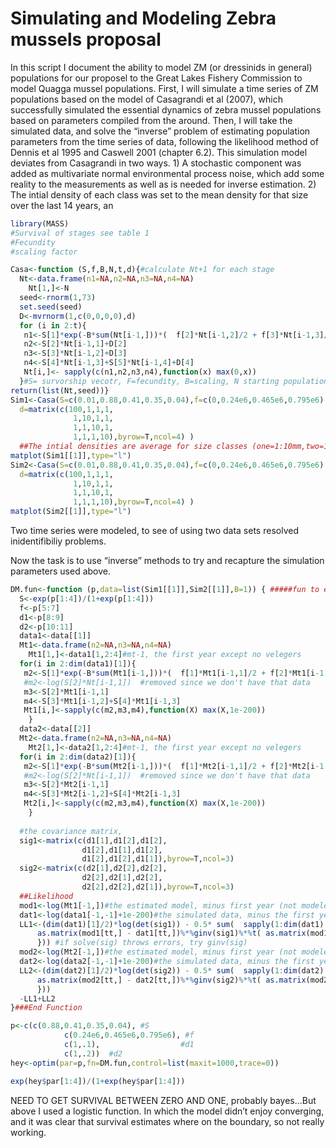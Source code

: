 Simulating and Modeling Zebra mussels proposal
========================================================

In this script I document the ability to model ZM (or dressinids in general) populations for our proposel to the Great Lakes Fishery Commission to model Quagga mussel populations.  First, I will simulate a time series of ZM populations based on the model of Casagrandi et al (2007), which successfully simulated the essential dynamics of zebra mussel populations based on parameters compiled from the around.  Then, I will take the simulated data, and solve the "inverse" problem of estimating population parameters from the time series of data, following the likelihood method of Dennis et al 1995 and Caswell 2001 (chapter 6.2).  This simulation model deviates from Casagrandi in two ways. 1) A stochastic component was added as multivariate normal environmental process noise, which add some reality to the measurements as well as is needed for inverse estimation. 2) The intial density of each class was set to the mean density for that size over the last 14 years, an  

```r
library(MASS)
#Survival of stages see table 1
#Fecundity
#scaling factor

Casa<-function (S,f,B,N,t,d){#calculate Nt+1 for each stage
  Nt<-data.frame(n1=NA,n2=NA,n3=NA,n4=NA)
    Nt[1,]<-N
  seed<-rnorm(1,73)
  set.seed(seed)
  D<-mvrnorm(1,c(0,0,0,0),d)
  for (i in 2:t){
   n1<-S[1]*exp(-B*sum(Nt[i-1,]))*(  f[2]*Nt[i-1,2]/2 + f[3]*Nt[i-1,3]/2 +f[4]*Nt[i-1,4]/2)+D[1]
   n2<-S[2]*Nt[i-1,1]+D[2]
   n3<-S[3]*Nt[i-1,2]+D[3]
   n4<-S[4]*Nt[i-1,3]+S[5]*Nt[i-1,4]+D[4]
   Nt[i,]<- sapply(c(n1,n2,n3,n4),function(x) max(0,x))
  }#S= survorship vecotr, F=fecundity, B=scaling, N starting population, t is time, d is covar matrix for multivariate normal
return(list(Nt,seed))}
Sim1<-Casa(S=c(0.01,0.88,0.41,0.35,0.04),f=c(0,0.24e6,0.465e6,0.795e6),B=1, N=c(0,650,290,81),t=14,
  d=matrix(c(100,1,1,1,
              1,10,1,1,
              1,1,10,1,
              1,1,1,10),byrow=T,ncol=4) )
  ##The intial densities are average for size classes (one=1:10mm,two=11:20mm,three=21:max mm) in Lake Erie
matplot(Sim1[[1]],type="l")
Sim2<-Casa(S=c(0.01,0.88,0.41,0.35,0.04),f=c(0,0.24e6,0.465e6,0.795e6),B=1, N=c(0,650,290,81),t=14,
  d=matrix(c(100,1,1,1,
              1,10,1,1,
              1,1,10,1,
              1,1,1,10),byrow=T,ncol=4) )
matplot(Sim2[[1]],type="l")

```

Two time series were modeled, to see of using two data sets resolved inidentifibiliy problems.

Now the task is to use "inverse" methods to try and recapture the simulation parameters used above. 

```r
DM.fun<-function (p,data=list(Sim1[[1]],Sim2[[1]],B=1)) { #####fun to estimate model for given parameters,p
  S<-exp(p[1:4])/(1+exp(p[1:4]))
  f<-p[5:7]
  d1<-p[8:9]
  d2<-p[10:11]
  data1<-data[[1]]
  Mt1<-data.frame(n2=NA,n3=NA,n4=NA)
    Mt1[1,]<-data1[1,2:4]#mt-1, the first year except no velegers
  for(i in 2:dim(data1)[1]){
   m2<-S[1]*exp(-B*sum(Mt1[i-1,]))*(  f[1]*Mt1[i-1,1]/2 + f[2]*Mt1[i-1,2]/2 +f[3]*Mt1[i-1,3]/2)
   #m2<-log(S[2]*Nt[i-1,1])  #removed since we don't have that data
   m3<-S[2]*Mt1[i-1,1]
   m4<-S[3]*Mt1[i-1,2]+S[4]*Mt1[i-1,3]
   Mt1[i,]<-sapply(c(m2,m3,m4),function(X) max(X,1e-200))
    }
  data2<-data[[2]]
  Mt2<-data.frame(n2=NA,n3=NA,n4=NA)
    Mt2[1,]<-data2[1,2:4]#mt-1, the first year except no velegers
  for(i in 2:dim(data2)[1]){
   m2<-S[1]*exp(-B*sum(Mt2[i-1,]))*(  f[1]*Mt2[i-1,1]/2 + f[2]*Mt2[i-1,2]/2 +f[3]*Mt2[i-1,3]/2)
   #m2<-log(S[2]*Nt[i-1,1])  #removed since we don't have that data
   m3<-S[2]*Mt2[i-1,1]
   m4<-S[3]*Mt2[i-1,2]+S[4]*Mt2[i-1,3]
   Mt2[i,]<-sapply(c(m2,m3,m4),function(X) max(X,1e-200))
    }
  
  #the covariance matrix, 
  sig1<-matrix(c(d1[1],d1[2],d1[2],
                d1[2],d1[1],d1[2],
                d1[2],d1[2],d1[1]),byrow=T,ncol=3)
  sig2<-matrix(c(d2[1],d2[2],d2[2],
                d2[2],d2[1],d2[2],
                d2[2],d2[2],d2[1]),byrow=T,ncol=3)  
  ##Likelihood
  mod1<-log(Mt1[-1,])#the estimated model, minus first year (not modeled)
  dat1<-log(data1[-1,-1]+1e-200)#the simulated data, minus the first year and first stage
  LL1<-(dim(dat1)[1]/2)*log(det(sig1)) - 0.5* sum(  sapply(1:dim(dat1)[1],function(tt) {  
      as.matrix(mod1[tt,] - dat1[tt,])%*%ginv(sig1)%*%t( as.matrix(mod1[tt,] - dat1[tt,]))
      })) #if solve(sig) throws errors, try ginv(sig)
  mod2<-log(Mt2[-1,])#the estimated model, minus first year (not modeled)
  dat2<-log(data2[-1,-1]+1e-200)#the simulated data, minus the first year and first stage
  LL2<-(dim(dat2)[1]/2)*log(det(sig2)) - 0.5* sum(  sapply(1:dim(dat2)[1],function(tt) {  
      as.matrix(mod2[tt,] - dat2[tt,])%*%ginv(sig2)%*%t( as.matrix(mod2[tt,] - dat2[tt,]))
      })) 
  -LL1+LL2
}###End Function

p<-c(c(0.88,0.41,0.35,0.04), #S
            c(0.24e6,0.465e6,0.795e6), #f
            c(1,.1),                  #d1
            c(1,.2))  #d2
hey<-optim(par=p,fn=DM.fun,control=list(maxit=1000,trace=0))

exp(hey$par[1:4])/(1+exp(hey$par[1:4]))
```
NEED TO GET SURVIVAL BETWEEN ZERO AND ONE, probably bayes...But above I used a logistic function.  In which the model didn't enjoy converging, and it was clear that survival estimates where on the boundary, so not really working.  
